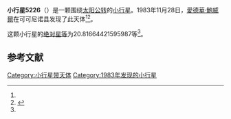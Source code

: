 {{Infobox planet
| bgcolour = #FFFFC0
| name = 5226 Pollack
| symbol = 
| image = 
| caption = 
| discovery = yes
| discovery_ref = 
| discoverer = [[愛德華·鮑威爾|愛德華·鮑威爾]]
| discovery_site = [[可可尼诺县|可可尼诺县]] 
| discovered = 1983年11月28日
| designations = yes
| mp_name = 
| named_after = 
| alt_names = 
| mp_category = [[主带小行星|主带小行星]]
| orbit_ref = <ref name="a">[http://ssd.jpl.nasa.gov/sbdb.cgi?sstr=5226 5226 Pollack] {{Wayback|url=http://ssd.jpl.nasa.gov/sbdb.cgi?sstr=5226 |date=20140901232826 }}，小行星數據庫瀏覽器（JPL Small-Body Database Browser）－[[美国国家航空航天局|美国国家航空航天局]]喷气推进实验室</ref>
| epoch = 2456400.5 (2013年4月18日更新)
| aphelion = {{convert|2.547010932462523|AU|km|3|abbr=on|lk=out}}
| perihelion = {{convert|2.11883127911407|AU|km|3|abbr=on}}
| semimajor = {{convert|2.332921105788297|AU|km|3|abbr=on}}
| eccentricity = 0.091768996
| period = 1301.512984 [[日|日]]<br />3.56[[儒略年|儒略年]]
| avg_speed = 
| inclination = 10.48054854170316
| asc_node = 67.941851828363
| mean_anomaly = 
| arg_peri = 20.81664421595987
| satellites = 
| physical_characteristics = yes
| dimensions = 
| mass = 
| density = 
| surface_grav = 
| escape_velocity = 
| sidereal_day = 
| axial_tilt = 
| pole_ecliptic_lat = 
| pole_ecliptic_lon = 
| albedo = 
| temperatures= 
| temp_name1 = 
| mean_temp_1 = 
| max_temp_1 = 
| temp_name2 = 
| max_temp_2 = 
| spectral_type = 
| abs_magnitude = 20.81664421595987
}}

'''小行星5226'''（{{lang-en|5226 Pollack}}）是一颗围绕[[太阳|太阳]][[公转|公转]]的[[小行星|小行星]]。1983年11月28日，[[愛德華·鮑威爾|愛德華·鮑威爾]]在可可尼诺县发现了此天体<ref name="a" /><ref>{{cite news|title=小行星列表|url=http://cfa-www.harvard.edu/iau/lists/NumberedMPs.txt|accessdate=2013-07-08|newspaper=哈佛大学|archive-date=2008-05-17|archive-url=https://web.archive.org/web/20080517010638/http://cfa-www.harvard.edu/iau/lists/NumberedMPs.txt|dead-url=no}}</ref>。

这颗小行星的[[绝对星等|绝对星等]]为20.81664421595987等<ref name="a" />。

==参考文献==
{{reflist}}
{{Minor Planet Number|[[小行星5225|小行星5225]]|[[小行星5227|小行星5227]]}}

{{小天体}}

[[Category:小行星带天体|Category:小行星带天体]]
[[Category:1983年发现的小行星|Category:1983年发现的小行星]]

{{asteroid-stub}}